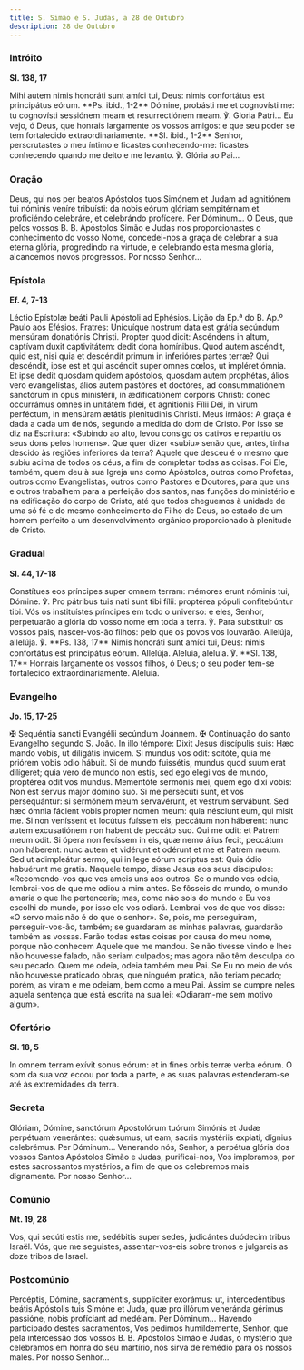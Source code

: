 ```yaml
---
title: S. Simão e S. Judas, a 28 de Outubro
description: 28 de Outubro
---
```


### Intróito

**Sl. 138, 17**

<div class="side-by-side not-content">
  <span>
    Mihi autem nimis honoráti sunt amíci tui, Deus: nimis confortátus est principátus eórum. **Ps.
    ibid., 1-2** Dómine, probásti me et cognovísti me: tu cognovísti sessiónem meam et
    resurrectiónem meam. ℣. Gloria Patri...
  </span>
  <span>
    Eu vejo, ó Deus, que honrais largamente os vossos amigos: e que seu poder se tem fortalecido
    extraordinariamente. **Sl. ibid., 1-2** Senhor, perscrutastes o meu íntimo e ficastes
    conhecendo-me: ficastes conhecendo quando me deito e me levanto. ℣. Glória ao Pai...
  </span>
</div>

### Oração

<div class="side-by-side not-content">
  <span>
    Deus, qui nos per beatos Apóstolos tuos Simónem et Judam ad agnitiónem tui nóminis veníre
    tribuísti: da nobis eórum glóriam sempitérnam et proficiéndo celebráre, et celebrándo profícere.
    Per Dóminum...
  </span>
  <span>
    Ó Deus, que pelos vossos B. B. Apóstolos Simão e Judas nos proporcionastes o conhecimento do
    vosso Nome, concedei-nos a graça de celebrar a sua eterna glória, progredindo na virtude, e
    celebrando esta mesma glória, alcancemos novos progressos. Por nosso Senhor...
  </span>
</div>

### Epístola

**Ef. 4, 7-13**

<div class="side-by-side not-content">
  <span>Léctio Epístolæ beáti Pauli Apóstoli ad Ephésios.</span>
  <span>Lição da Ep.ª do B. Ap.º Paulo aos Efésios.</span>
  <span>
    Fratres: Unicuíque nostrum data est grátia secúndum mensúram donatiónis Christi. Propter quod
    dicit: Ascéndens in altum, captívam duxit captivitátem: dedit dona homínibus. Quod autem
    ascéndit, quid est, nisi quia et descéndit primum in inferióres partes terræ? Qui descéndit,
    ipse est et qui ascéndit super omnes cœlos, ut impléret ómnia. Et ipse dedit quosdam quidem
    apóstolos, quosdam autem prophétas, álios vero evangelístas, álios autem pastóres et doctóres,
    ad consummatiónem sanctórum in opus ministérii, in ædificatiónem córporis Christi: donec
    occurrámus omnes in unitátem fídei, et agnitiónis Fílii Dei, in virum perféctum, in mensúram
    ætátis plenitúdinis Christi.
  </span>
  <span>
    Meus irmãos: A graça é dada a cada um de nós, segundo a medida do dom de Cristo. Por isso se diz
    na Escritura: «Subindo ao alto, levou consigo os cativos e repartiu os seus dons pelos homens».
    Que quer dizer «subiu» senão que, antes, tinha descido às regiões inferiores da terra? Aquele
    que desceu é o mesmo que subiu acima de todos os céus, a fim de completar todas as coisas. Foi
    Ele, também, quem deu à sua Igreja uns como Apóstolos, outros como Profetas, outros como
    Evangelistas, outros como Pastores e Doutores, para que uns e outros trabalhem para a perfeição
    dos santos, nas funções do ministério e na edificação do corpo de Cristo, até que todos
    cheguemos à unidade de uma só fé e do mesmo conhecimento do Filho de Deus, ao estado de um homem
    perfeito a um desenvolvimento orgânico proporcionado à plenitude de Cristo.
  </span>
</div>

### Gradual

**Sl. 44, 17-18**

<div class="side-by-side not-content">
  <span>
    Constítues eos príncipes super omnem terram: mémores erunt nóminis tui, Dómine. ℣. Pro pátribus
    tuis nati sunt tibi fílii: proptérea pópuli confitebúntur tibi.
  </span>
  <span>
    Vós os instituístes príncipes em todo o universo: e eles, Senhor, perpetuarão a glória do vosso
    nome em toda a terra. ℣. Para substituir os vossos pais, nascer-vos-ão filhos: pelo que os povos
    vos louvarão.
  </span>
  <span>
    Allelúja, allelúja. ℣. **Ps. 138, 17** Nimis honoráti sunt amíci tui, Deus: nimis confortátus
    est principátus eórum. Allelúja.
  </span>
  <span>
    Aleluia, aleluia. ℣. **Sl. 138, 17** Honrais largamente os vossos filhos, ó Deus; o seu poder
    tem-se fortalecido extraordinariamente. Aleluia.
  </span>
</div>

### Evangelho

**Jo. 15, 17-25**

<div class="side-by-side not-content">
  <span>
    <span class="text-red-500">✠</span> Sequéntia sancti Evangélii secúndum Joánnem.
  </span>
  <span>
    <span class="text-red-500">✠</span> Continuação do santo Evangelho segundo S. João.
  </span>
  <span>
    In illo témpore: Dixit Jesus discípulis suis: Hæc mando vobis, ut diligátis ínvicem. Si mundus
    vos odit: scitóte, quia me priórem vobis odio hábuit. Si de mundo fuissétis, mundus quod suum
    erat dilígeret; quia vero de mundo non estis, sed ego elegi vos de mundo, proptérea odit vos
    mundus. Mementóte sermónis mei, quem ego dixi vobis: Non est servus major dómino suo. Si me
    persecúti sunt, et vos persequántur: si sermónem meum servavérunt, et vestrum servábunt. Sed hæc
    ómnia fácient vobis propter nomen meum: quia nésciunt eum, qui misit me. Si non veníssent et
    locútus fuíssem eis, peccátum non háberent: nunc autem excusatiónem non habent de peccáto suo.
    Qui me odit: et Patrem meum odit. Si ópera non fecíssem in eis, quæ nemo álius fecit, peccátum
    non háberent: nunc autem et vidérunt et odérunt et me et Patrem meum. Sed ut adimpleátur sermo,
    qui in lege eórum scriptus est: Quia ódio habuérunt me gratis.
  </span>
  <span>
    Naquele tempo, disse Jesus aos seus discípulos: «Recomendo-vos que vos ameis uns aos outros. Se
    o mundo vos odeia, lembrai-vos de que me odiou a mim antes. Se fôsseis do mundo, o mundo amaria
    o que lhe pertenceria; mas, como não sois do mundo e Eu vos escolhi do mundo, por isso ele vos
    odiará. Lembrai-vos de que vos disse: «O servo mais não é do que o senhor». Se, pois, me
    perseguiram, perseguir-vos-ão, também; se guardaram as minhas palavras, guardarão também as
    vossas. Farão todas estas coisas por causa do meu nome, porque não conhecem Aquele que me
    mandou. Se não tivesse vindo e lhes não houvesse falado, não seriam culpados; mas agora não têm
    desculpa do seu pecado. Quem me odeia, odeia também meu Pai. Se Eu no meio de vós não houvesse
    praticado obras, que ninguém pratica, não teriam pecado; porém, as viram e me odeiam, bem como a
    meu Pai. Assim se cumpre neles aquela sentença que está escrita na sua lei: «Odiaram-me sem
    motivo algum».
  </span>
</div>

### Ofertório

**Sl. 18, 5**

<div class="side-by-side not-content">
  <span>In omnem terram exívit sonus eórum: et in fines orbis terræ verba eórum.</span>
  <span>
    O som da sua voz ecoou por toda a parte, e as suas palavras estenderam-se até às extremidades da
    terra.
  </span>
</div>

### Secreta

<div class="side-by-side not-content">
  <span>
    Glóriam, Dómine, sanctórum Apostolórum tuórum Simónis et Judæ perpétuam venerántes: quǽsumus; ut
    eam, sacris mystériis expiati, dígnius celebrémus. Per Dóminum...
  </span>
  <span>
    Venerando nós, Senhor, a perpétua glória dos vossos Santos Apóstolos Simão e Judas,
    purificai-nos, Vos imploramos, por estes sacrossantos mystérios, a fim de que os celebremos mais
    dignamente. Por nosso Senhor...
  </span>
</div>

### Comúnio

**Mt. 19, 28**

<div class="side-by-side not-content">
  <span>Vos, qui secúti estis me, sedébitis super sedes, judicántes duódecim tribus Israël.</span>
  <span>
    Vós, que me seguistes, assentar-vos-eis sobre tronos e julgareis as doze tribos de Israel.
  </span>
</div>

### Postcomúnio

<div class="side-by-side not-content">
  <span>
    Percéptis, Dómine, sacraméntis, supplíciter exorámus: ut, intercedéntibus beátis Apóstolis tuis
    Simóne et Juda, quæ pro illórum veneránda gérimus passióne, nobis profíciant ad medélam. Per
    Dóminum...
  </span>
  <span>
    Havendo participado destes sacramentos, Vos pedimos humildemente, Senhor, que pela intercessão
    dos vossos B. B. Apóstolos Simão e Judas, o mystério que celebramos em honra do seu martírio,
    nos sirva de remédio para os nossos males. Por nosso Senhor...
  </span>
</div>
